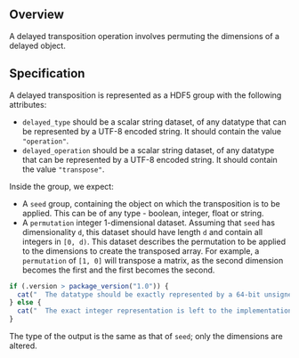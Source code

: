 ## Overview

A delayed transposition operation involves permuting the dimensions of a delayed object.

## Specification

A delayed transposition is represented as a HDF5 group with the following attributes:

- `delayed_type` should be a scalar string dataset, of any datatype that can be represented by a UTF-8 encoded string.
  It should contain the value `"operation"`.
- `delayed_operation` should be a scalar string dataset, of any datatype that can be represented by a UTF-8 encoded string.
  It should contain the value `"transpose"`.

Inside the group, we expect:

- A `seed` group, containing the object on which the transposition is to be applied.
  This can be of any type - boolean, integer, float or string.
- A `permutation` integer 1-dimensional dataset.
  Assuming that `seed` has dimensionality `d`, this dataset should have length `d` and contain all integers in `[0, d)`.
  This dataset describes the permutation to be applied to the dimensions to create the transposed array.
  For example, a `permutation` of `[1, 0]` will transpose a matrix, as the second dimension becomes the first and the first becomes the second.
```r
if (.version > package_version("1.0")) {
  cat("  The datatype should be exactly represented by a 64-bit unsigned integer.")
} else {
  cat("  The exact integer representation is left to the implementation.")
}
```

The type of the output is the same as that of `seed`; only the dimensions are altered.

